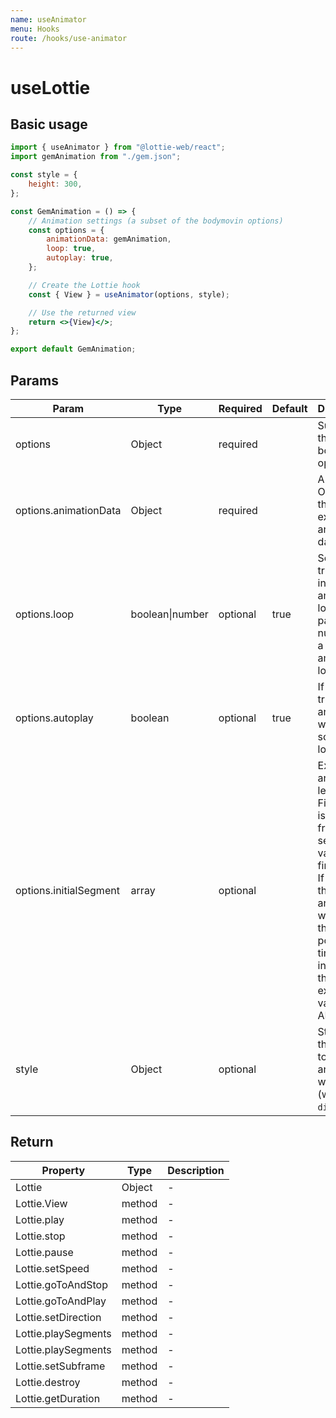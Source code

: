 ```yaml
---
name: useAnimator
menu: Hooks
route: /hooks/use-animator
---
```



# useLottie

## Basic usage

<GemAnimation />

```jsx
import { useAnimator } from "@lottie-web/react";
import gemAnimation from "./gem.json";

const style = {
	height: 300,
};

const GemAnimation = () => {
	// Animation settings (a subset of the bodymovin options)
	const options = {
		animationData: gemAnimation,
		loop: true,
		autoplay: true,
	};

	// Create the Lottie hook
	const { View } = useAnimator(options, style);

	// Use the returned view
	return <>{View}</>;
};

export default GemAnimation;
```

## Params

Param | Type | Required | Default | Description
--- | --- | --- | --- | ---
options | Object | required | | Subset of the bodymovin options
options.animationData | Object | required | | A JSON Object with the exported animation data
options.loop | boolean\|number | optional | true | Set it to true for infinite amount of loops, or pass a number for a specific amount of loops
options.autoplay | boolean | optional | true | If set to true, animation will play as soon as it's loaded
options.initialSegment | array | optional | | Expects an array of length 2. First value is the initial frame, second value is the final frame. If this is set, the animation will start at this position in time instead of the exported value from AE
style | Object | optional | | Style object that applies to the animation wrapper (which is a `div`)

## Return

Property | Type | Description
--- | --- | ---
Lottie | Object | -
Lottie.View | method | -
Lottie.play | method | -
Lottie.stop | method | -
Lottie.pause | method | -
Lottie.setSpeed | method | -
Lottie.goToAndStop | method | -
Lottie.goToAndPlay | method | -
Lottie.setDirection | method | -
Lottie.playSegments | method | -
Lottie.playSegments | method | -
Lottie.setSubframe | method | -
Lottie.destroy | method | -
Lottie.getDuration | method | -
